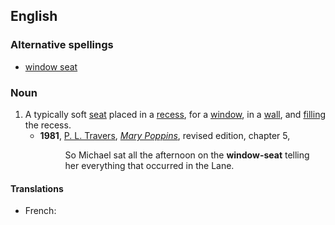 ==English==
===Alternative spellings===
*[[window seat]]
===Noun===
{{en-noun|sg=[[window]]-[[seat]]}}
#A typically soft [[seat]] placed in a [[recess]], for a [[window]], in a [[wall]], and [[fill]]ing the recess.
#*'''1981''', [[w:P. L. Travers|P. L. Travers]], [[w:Mary Poppins|''Mary Poppins'']], revised edition, chapter 5,
#*:So Michael sat all the afternoon on the '''window-seat''' telling her everything that occurred in the Lane.
====Translations====
{{trans-top}}
* French: {{t|fr|coussiège|m}}
{{trans-mid}}
{{trans-bottom}}